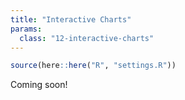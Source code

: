 ```yaml
---
title: "Interactive Charts"
params:
  class: "12-interactive-charts"
---
```


```r
source(here::here("R", "settings.R"))
```

Coming soon!